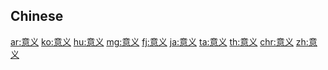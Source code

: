 {{also|意義}}
==Chinese==
{{zh-see|意義}}

[[ar:意义]]
[[ko:意义]]
[[hu:意义]]
[[mg:意义]]
[[fj:意义]]
[[ja:意义]]
[[ta:意义]]
[[th:意义]]
[[chr:意义]]
[[zh:意义]]
